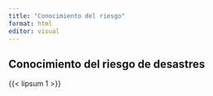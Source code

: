 ```yaml
---
title: "Conocimiento del riesgo"
format: html
editor: visual
---
```


## Conocimiento del riesgo de desastres

{{< lipsum 1 >}}